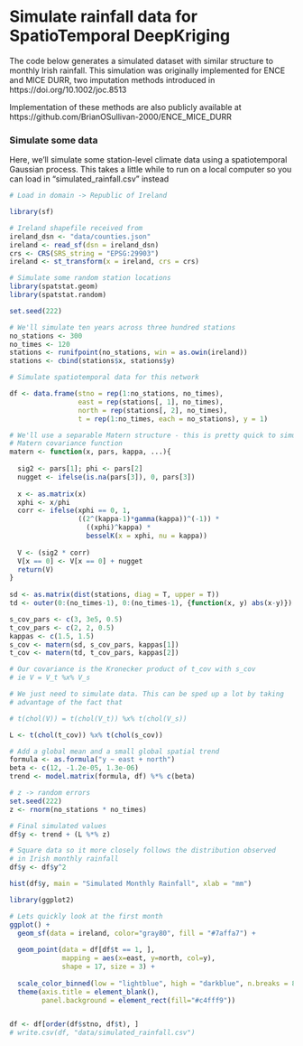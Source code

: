 
# Simulate rainfall data for SpatioTemporal DeepKriging

The code below generates a simulated dataset with similar structure to monthly Irish rainfall. This simulation was originally implemented for ENCE and MICE DURR, two imputation methods introduced in https://doi.org/10.1002/joc.8513

Implementation of these methods are also publicly available at https://github.com/BrianOSullivan-2000/ENCE_MICE_DURR


### Simulate some data

Here, we'll simulate some station-level climate data using a spatiotemporal Gaussian process. 
This takes a little while to run on a local computer so you can load in "simulated_rainfall.csv" instead

```r

# Load in domain -> Republic of Ireland

library(sf)

# Ireland shapefile received from 
ireland_dsn <- "data/counties.json"
ireland <- read_sf(dsn = ireland_dsn)
crs <- CRS(SRS_string = "EPSG:29903")
ireland <- st_transform(x = ireland, crs = crs)

# Simulate some random station locations
library(spatstat.geom)
library(spatstat.random)

set.seed(222)

# We'll simulate ten years across three hundred stations
no_stations <- 300
no_times <- 120
stations <- runifpoint(no_stations, win = as.owin(ireland))
stations <- cbind(stations$x, stations$y)

# Simulate spatiotemporal data for this network

df <- data.frame(stno = rep(1:no_stations, no_times),
                 east = rep(stations[, 1], no_times),
                 north = rep(stations[, 2], no_times), 
                 t = rep(1:no_times, each = no_stations), y = 1)

# We'll use a separable Matern structure - this is pretty quick to simulate
# Matern covariance function
matern <- function(x, pars, kappa, ...){
  
  sig2 <- pars[1]; phi <- pars[2]
  nugget <- ifelse(is.na(pars[3]), 0, pars[3])
  
  x <- as.matrix(x)
  xphi <- x/phi
  corr <- ifelse(xphi == 0, 1,
                 ((2^(kappa-1)*gamma(kappa))^(-1)) *
                   ((xphi)^kappa) *
                   besselK(x = xphi, nu = kappa))
  
  V <- (sig2 * corr)
  V[x == 0] <- V[x == 0] + nugget
  return(V)
}
  
sd <- as.matrix(dist(stations, diag = T, upper = T))
td <- outer(0:(no_times-1), 0:(no_times-1), {function(x, y) abs(x-y)})

s_cov_pars <- c(3, 3e5, 0.5)
t_cov_pars <- c(2, 2, 0.5)
kappas <- c(1.5, 1.5)
s_cov <- matern(sd, s_cov_pars, kappas[1])
t_cov <- matern(td, t_cov_pars, kappas[2])

# Our covariance is the Kronecker product of t_cov with s_cov
# ie V = V_t %x% V_s

# We just need to simulate data. This can be sped up a lot by taking 
# advantage of the fact that

# t(chol(V)) = t(chol(V_t)) %x% t(chol(V_s))

L <- t(chol(t_cov)) %x% t(chol(s_cov))

# Add a global mean and a small global spatial trend
formula <- as.formula("y ~ east + north")
beta <- c(12, -1.2e-05, 1.3e-06)
trend <- model.matrix(formula, df) %*% c(beta)

# z -> random errors
set.seed(222)
z <- rnorm(no_stations * no_times)

# Final simulated values
df$y <- trend + (L %*% z)

# Square data so it more closely follows the distribution observed
# in Irish monthly rainfall
df$y <- df$y^2

hist(df$y, main = "Simulated Monthly Rainfall", xlab = "mm")

library(ggplot2)

# Lets quickly look at the first month
ggplot() +
  geom_sf(data = ireland, color="gray80", fill = "#7affa7") +
  
  geom_point(data = df[df$t == 1, ],
             mapping = aes(x=east, y=north, col=y), 
             shape = 17, size = 3) + 
  
  scale_color_binned(low = "lightblue", high = "darkblue", n.breaks = 8) +
  theme(axis.title = element_blank(),
        panel.background = element_rect(fill="#c4fff9"))


df <- df[order(df$stno, df$t), ]
# write.csv(df, "data/simulated_rainfall.csv")

```